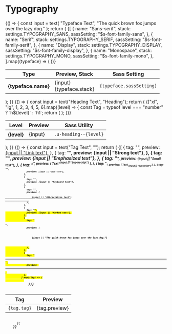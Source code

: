 
<Meta title="Settings|Typography" />

# Typography

<Preview>
  <Story name="Typefaces">
    {() => {
      const input = text(
        "Typeface Text",
        "The quick brown fox jumps over the lazy dog."
      );
      return (
        <Table size="lg-vertical">
          <thead>
            <tr>
              <th>Type</th>
              <th>Preview, Stack</th>
              <th>Sass Setting</th>
            </tr>
          </thead>
          <tbody>
            {[
              {
                name: "Sans-serif",
                stack: settings.TYPOGRAPHY_SANS,
                sassSetting: "$s-font-family-sans",
              },
              {
                name: "Serif",
                stack: settings.TYPOGRAPHY_SERIF,
                sassSetting: "$s-font-family-serif",
              },
              {
                name: "Display",
                stack: settings.TYPOGRAPHY_DISPLAY,
                sassSetting: "$s-font-family-display",
              },
              {
                name: "Monospace",
                stack: settings.TYPOGRAPHY_MONO,
                sassSetting: "$s-font-family-mono",
              },
            ].map((typeface) => (
              <tr key={typeface.stack}>
                <th>{typeface.name}</th>
                <td>
                  <span
                    style={{ fontFamily: typeface.stack, fontSize: "1.44em" }}
                  >
                    {input}
                  </span>
                  <br />
                  <span className="u-color--dimmed">{typeface.stack}</span>
                </td>
                <td>
                  <code className="u-select--all">{typeface.sassSetting}</code>
                </td>
              </tr>
            ))}
          </tbody>
        </Table>
      );
    }}
  </Story>
</Preview>

<Preview>
  <Story name="Headings">
    {() => {
      const input = text("Heading Text", "Heading");
      return (
        <Table>
          <thead>
            <tr>
              <th>Level</th>
              <th>Preview</th>
              <th>Sass Utility</th>
            </tr>
          </thead>
          <tbody>
            {["xl", "lg", 1, 2, 3, 4, 5, 6].map((level) => {
              const Tag = typeof level === "number" ? `h${level}` : `h1`;
              return (
                <tr key={level}>
                  <th>{level}</th>
                  <td>
                    <Tag className={`u-heading--${level} u-vr--bottom-0-@xs`}>
                      {input}
                    </Tag>
                  </td>
                  <td>
                    <code className="u-select--all">.u-heading--{level}</code>
                  </td>
                </tr>
              );
            })}
          </tbody>
        </Table>
      );
    }}
  </Story>
</Preview>

<Preview>
  <Story name="Formatting">
    {() => {
      const input = text("Tag Text", "");
      return (
        <Table>
          <thead>
            <tr>
              <th>Tag</th>
              <th>Preview</th>
            </tr>
          </thead>
          <tbody>
            {[
              {
                tag: "<a>",
                preview: <a href="!#">{input || "Link text"}</a>,
              },
              {
                tag: "<strong>",
                preview: <strong>{input || "Strong text"}</strong>,
              },
              {
                tag: "<em>",
                preview: <em>{input || "Emphasized text"}</em>,
              },
              {
                tag: "<small>",
                preview: <small>{input || "Small text"}</small>,
              },
              {
                tag: "<sup>",
                preview: (
                  <span>
                    Text <sup>{input || "Superscript"}</sup>
                  </span>
                ),
              },
              {
                tag: "<sub>",
                preview: (
                  <span>
                    Text <sub>{input || "Subscript"}</sub>
                  </span>
                ),
              },
              {
                tag: "<code>",
                preview: <code>{input || "Code text"}</code>,
              },
              {
                tag: "<kbd>",
                preview: <kbd>{input || "Keyboard text"}</kbd>,
              },
              {
                tag: "<abbr>",
                preview: (
                  <abbr title="Abbreviation">
                    {input || "Abbreviation text"}
                  </abbr>
                ),
              },
              {
                tag: "<mark>",
                preview: <mark>{input || "Marked text"}</mark>,
              },
              {
                tag: "<p>",
                preview: (
                  <p className="u-vr--bottom-0-@xs">
                    {input || "The quick brown fox jumps over the lazy dog."}
                  </p>
                ),
              },
              {
                tag: "<hr>",
                preview: <hr style={{ marginTop: "0", marginBottom: "0" }} />,
              },
            ].map((tag) => (
              <tr key={tag.tag}>
                <td>
                  <code className="u-select--all">{tag.tag}</code>
                </td>
                <td>{tag.preview}</td>
              </tr>
            ))}
          </tbody>
        </Table>
      );
    }}
  </Story>
</Preview>
